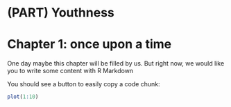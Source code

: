 # (PART) Youthness {-}

# Chapter 1: once upon a time

One day maybe this chapter will be filled by us. But right now, we would
like you to write some content with R Markdown 


You should see a button to easily copy a code chunk:

```r
plot(1:10)
```
